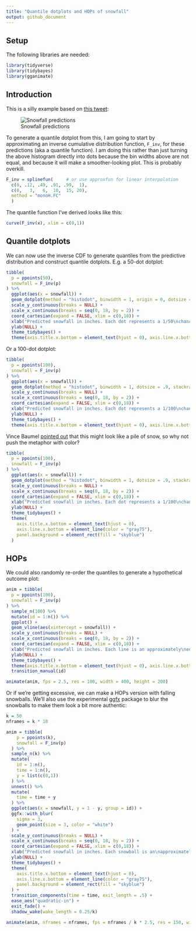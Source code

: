 ```yaml
---
title: "Quantile dotplots and HOPs of snowfall"
output: github_document
---
```


## Setup

The following libraries are needed:

```r
library(tidyverse)
library(tidybayes)
library(gganimate)
```


## Introduction

This is a silly example based on [this tweet](https://twitter.com/quantum_relic/status/1095053598155784192):

![Snowfall predictions](snowfall.png)

To generate a quantile dotplot from this, I am going to start by approximating an inverse cumulative distribution function, `F_inv`, for these predictions (aka a quantile function). I am doing this rather than just turning the above histogram directly into dots because the bin widths above are not equal, and because it will make a smoother-looking plot. This is probably overkill.

```r
F_inv = splinefun(     # or use approxfun for linear interpolation
  c(0, .12, .49, .91, .99,  1),
  c(0,   3,   6,  10,  15, 20),
  method = "monoH.FC"
  )
```

The quantile function I've derived looks like this:

```r
curve(F_inv(x), xlim = c(0,1))
```

## Quantile dotplots

We can now use the inverse CDF to generate quantiles from the predictive distribution and construct quantile dotplots. E.g. a 50-dot dotplot:

```r
tibble(
  p = ppoints(50),
  snowfall = F_inv(p)
) %>%
  ggplot(aes(x = snowfall)) +
  geom_dotplot(method = "histodot", binwidth = 1, origin = 0, dotsize = .96, stackratio = 1.03) +
  scale_y_continuous(breaks = NULL) +
  scale_x_continuous(breaks = seq(0, 18, by = 2)) +
  coord_cartesian(expand = FALSE, xlim = c(0,18)) +
  xlab("Predicted snowfall in inches. Each dot represents a 1/50\nchance of that level of snowfall.") +
  ylab(NULL) +
  theme_tidybayes() +
  theme(axis.title.x.bottom = element_text(hjust = 0), axis.line.x.bottom = element_line(color = "gray75"))
```

Or a 100-dot dotplot:

```r
tibble(
  p = ppoints(100),
  snowfall = F_inv(p)
) %>%
  ggplot(aes(x = snowfall)) +
  geom_dotplot(method = "histodot", binwidth = 1, dotsize = .9, stackratio = 1.05, origin = 0) +
  scale_y_continuous(breaks = NULL) +
  scale_x_continuous(breaks = seq(0, 18, by = 2)) +
  coord_cartesian(expand = FALSE, xlim = c(0,18)) +
  xlab("Predicted snowfall in inches. Each dot represents a 1/100\nchance of that level of snowfall.") +
  ylab(NULL) +
  theme_tidybayes() +
  theme(axis.title.x.bottom = element_text(hjust = 0), axis.line.x.bottom = element_line(color = "gray75"))
```

Vince Baumel [pointed out](https://twitter.com/quantum_relic/status/1095132365800853504) that this might look like a pile of snow, so why not push the metaphor with color?

```r
tibble(
  p = ppoints(100),
  snowfall = F_inv(p)
) %>%
  ggplot(aes(x = snowfall)) +
  geom_dotplot(method = "histodot", binwidth = 1, dotsize = .9, stackratio = 1.05, origin = 0, fill = "white", color = NA) +
  scale_y_continuous(breaks = NULL) +
  scale_x_continuous(breaks = seq(0, 18, by = 2)) +
  coord_cartesian(expand = FALSE, xlim = c(0,18)) +
  xlab("Predicted snowfall in inches. Each dot represents a 1/100\nchance of that level of snowfall.") +
  ylab(NULL) +
  theme_tidybayes() +
  theme(
    axis.title.x.bottom = element_text(hjust = 0), 
    axis.line.x.bottom = element_line(color = "gray75"),
    panel.background = element_rect(fill = "skyblue")
  )
```

## HOPs

We could also randomly re-order the quantiles to generate a hypothetical outcome plot:

```r
anim = tibble(
  p = ppoints(100),
  snowfall = F_inv(p)
) %>%
  sample_n(100) %>%
  mutate(id = 1:n()) %>%
  ggplot() +
  geom_vline(aes(xintercept = snowfall)) +
  scale_y_continuous(breaks = NULL) +
  scale_x_continuous(breaks = seq(0, 18, by = 2)) +
  coord_cartesian(expand = FALSE, xlim = c(0,18)) +
  xlab("Predicted snowfall in inches. Each line is an approximately\nequally likely predicted outcome.") +
  ylab(NULL) +
  theme_tidybayes() +
  theme(axis.title.x.bottom = element_text(hjust = 0), axis.line.x.bottom = element_line(color = "gray75")) +
  transition_manual(id)

animate(anim, fps = 2.5, res = 100, width = 400, height = 200)
```

Or if we're getting excessive, we can make a HOPs version with falling snowballs. We'll also
use the experimental [ggfx](https://ggfx.data-imaginist.com/) package to blur the snowballs
to make them look a bit more authentic:

```r
k = 50
nframes = k * 10

anim = tibble(
    p = ppoints(k),
    snowfall = F_inv(p)
  ) %>%
  sample_n(k) %>%
  mutate(
    id = 1:n(),
    time = 1:n(),
    y = list(c(0,1))
  ) %>%
  unnest() %>%
  mutate(
    time = time + y
  ) %>%
  ggplot(aes(x = snowfall, y = 1 - y, group = id)) +
  ggfx::with_blur(
    sigma = 3,
    geom_point(size = 3, color = "white")
  ) +
  scale_y_continuous(breaks = NULL) +
  scale_x_continuous(breaks = seq(0, 18, by = 2)) +
  coord_cartesian(expand = FALSE, xlim = c(0,18)) +
  xlab("Predicted snowfall in inches. Each snowball is an\napproximately equally likely predicted outcome.") +
  ylab(NULL) +
  theme_tidybayes() +
  theme(
    axis.title.x.bottom = element_text(hjust = 0), 
    axis.line.x.bottom = element_line(color = "gray75"),
    panel.background = element_rect(fill = "skyblue")
  ) +
  transition_components(time = time, exit_length = .5) +
  ease_aes("quadratic-in") +
  exit_fade() +
  shadow_wake(wake_length = 0.25/k)

animate(anim, nframes = nframes, fps = nframes / k * 2.5, res = 150, width = 600, height = 300)
```
